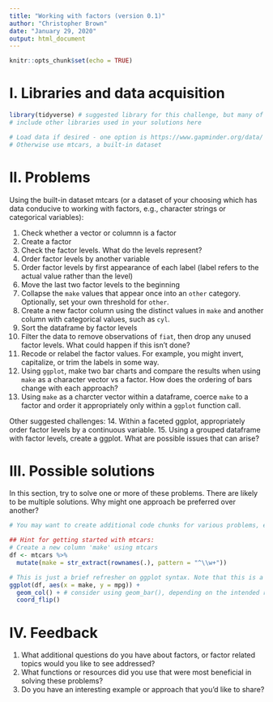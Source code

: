 ```yaml
---
title: "Working with factors (version 0.1)"
author: "Christopher Brown"
date: "January 29, 2020"
output: html_document
---
```


```r
knitr::opts_chunk$set(echo = TRUE)
```

# I. Libraries and data acquisition  

```r
library(tidyverse) # suggested library for this challenge, but many of these problems can be solved without it
# include other libraries used in your solutions here
```

```r
# Load data if desired - one option is https://www.gapminder.org/data/
# Otherwise use mtcars, a built-in dataset
```

# II. Problems  

Using the built-in dataset mtcars (or a dataset of your choosing which has data conducive to working with factors, e.g., character strings or categorical variables):  

1. Check whether a vector or columnn is a factor
2. Create a factor
3. Check the factor levels. What do the levels represent?
4. Order factor levels by another variable
5. Order factor levels by first appearance of each label (label refers to the actual value rather than the level)
6. Move the last two factor levels to the beginning
7. Collapse the `make` values that appear once into an `other` category. Optionally, set your own threshold for `other`.
8. Create a new factor column using the distinct values in `make` and another column with categorical values, such as `cyl`.
9. Sort the dataframe by factor levels
10. Filter the data to remove observations of `fiat`, then drop any unused factor levels. What could happen if this isn't done?
11. Recode or relabel the factor values. For example, you might invert, capitalize, or trim the labels in some way.
12. Using `ggplot`, make two bar charts and compare the results when using `make` as a character vector vs a factor. How does the ordering of bars change with each approach?
13. Using `make` as a charcter vector within a dataframe, coerce `make` to a factor and order it appropriately only within a `ggplot` function call.

Other suggested challenges:
14. Within a faceted ggplot, appropriately order factor levels by a continuous variable.
15. Using a grouped dataframe with factor levels, create a ggplot. What are possible issues that can arise?

# III. Possible solutions  

In this section, try to solve one or more of these problems. There are likely to be multiple solutions. Why might one approach be preferred over another?

```r
# You may want to create additional code chunks for various problems, especially those involving plotting.

## Hint for getting started with mtcars: 
# Create a new column 'make' using mtcars
df <- mtcars %>% 
  mutate(make = str_extract(rownames(.), pattern = "^\\w+"))
```

```r
# This is just a brief refresher on ggplot syntax. Note that this is a flawed plot. Why?
ggplot(df, aes(x = make, y = mpg)) + 
  geom_col() + # consider using geom_bar(), depending on the intended result
  coord_flip()
```


# IV. Feedback  

1. What additional questions do you have about factors, or factor related topics would you like to see addressed?
2. What functions or resources did you use that were most beneficial in solving these problems?
3. Do you have an interesting example or approach that you'd like to share?
